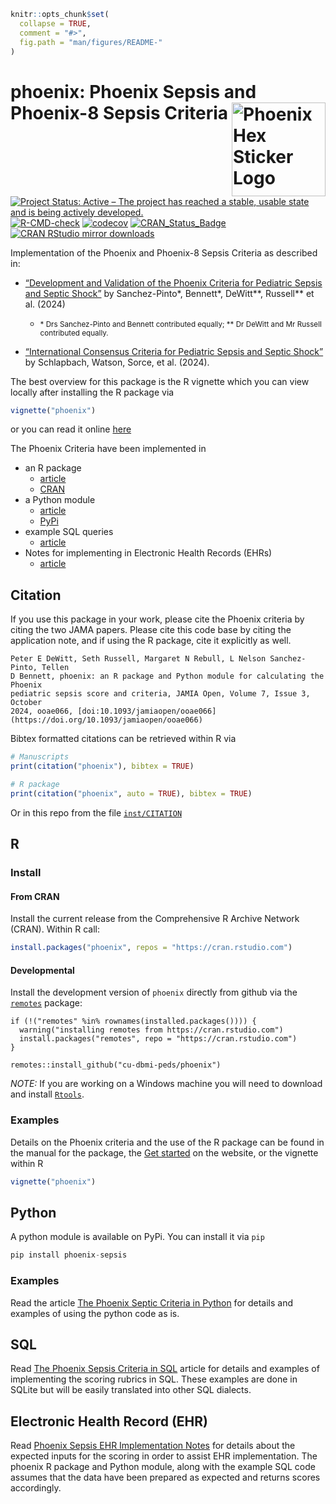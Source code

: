 <!-- README.md is generated from README.Rmd. Please edit that file -->

```r
knitr::opts_chunk$set(
  collapse = TRUE,
  comment = "#>",
  fig.path = "man/figures/README-"
)
```

# phoenix: Phoenix Sepsis and Phoenix-8 Sepsis Criteria <img src="man/figures/hexsticker.png" width="150px" align="right" alt = "Phoenix Hex Sticker Logo"/>

[![Project Status: Active – The project has reached a stable, usable state and is being actively developed.](http://www.repostatus.org/badges/latest/active.svg)](https://www.repostatus.org/#active)
[![R-CMD-check](https://github.com/CU-DBMI-Peds/phoenix/actions/workflows/R-CMD-check.yaml/badge.svg)](https://github.com/CU-DBMI-Peds/phoenix/actions/workflows/R-CMD-check.yaml)
[![codecov](https://codecov.io/gh/CU-DBMI-Peds/phoenix/graph/badge.svg?token=PKLXJ9SQOD)](https://app.codecov.io/gh/CU-DBMI-Peds/phoenix)
[![CRAN_Status_Badge](https://www.r-pkg.org/badges/version/phoenix)](https://cran.r-project.org/package=phoenix)
[![CRAN RStudio mirror downloads](http://cranlogs.r-pkg.org/badges/phoenix)](https://www.r-pkg.org/pkg/phoenix)

Implementation of the Phoenix and Phoenix-8 Sepsis Criteria as
described in:

* ["Development and Validation of the Phoenix Criteria for Pediatric Sepsis and Septic Shock"](https://doi.org/10.1001/jama.2024.0196) by Sanchez-Pinto&ast;, Bennett&ast;, DeWitt&ast;&ast;, Russell&ast;&ast; et al. (2024)

  * <small> &ast; Drs Sanchez-Pinto and Bennett contributed equally; &ast;&ast; Dr DeWitt and Mr Russell contributed equally.</small>

* ["International Consensus Criteria for Pediatric Sepsis and Septic Shock"](https://doi.org/10.1001/jama.2024.0179) by Schlapbach, Watson, Sorce, et al. (2024).

The best overview for this package is the R vignette which you can view locally
after installing the R package via
```r
vignette("phoenix")
```
or you can read it online
[here](https://cu-dbmi-peds.github.io/phoenix/articles/phoenix.html)

The Phoenix Criteria have been implemented in

* an R package
  * [article](https://cu-dbmi-peds.github.io/phoenix/articles/phoenix.html)
  * [CRAN](https://cran.r-project.org/package=phoenix)

* a Python module
  * [article](https://cu-dbmi-peds.github.io/phoenix/articles/python.html)
  * [PyPi](https://pypi.org/project/phoenix-sepsis/)

* example SQL queries
  * [article](https://cu-dbmi-peds.github.io/phoenix/articles/sql.html)

* Notes for implementing in Electronic Health Records (EHRs)
  * [article](https://cu-dbmi-peds.github.io/phoenix/articles/ehr_implementation_notes.html)

## Citation
If you use this package in your work, please cite the Phoenix criteria by citing
the two JAMA papers.  Please cite this code base by citing the application note,
and if using the R package, cite it explicitly as well.

    Peter E DeWitt, Seth Russell, Margaret N Rebull, L Nelson Sanchez-Pinto, Tellen
    D Bennett, phoenix: an R package and Python module for calculating the Phoenix
    pediatric sepsis score and criteria, JAMIA Open, Volume 7, Issue 3, October
    2024, ooae066, [doi:10.1093/jamiaopen/ooae066](https://doi.org/10.1093/jamiaopen/ooae066)

Bibtex formatted citations can be retrieved within R via
```r
# Manuscripts
print(citation("phoenix"), bibtex = TRUE)

# R package
print(citation("phoenix", auto = TRUE), bibtex = TRUE)
```
Or in this repo from the file
[`inst/CITATION`](https://github.com/CU-DBMI-Peds/phoenix/blob/main/inst/CITATION)


## R

### Install

#### From CRAN
Install the current release from the Comprehensive R Archive Network (CRAN).
Within R call:
```r
install.packages("phoenix", repos = "https://cran.rstudio.com")
```

#### Developmental
Install the development version of `phoenix` directly from github via the
[`remotes`](https://github.com/r-lib/remotes/) package:

    if (!("remotes" %in% rownames(installed.packages()))) {
      warning("installing remotes from https://cran.rstudio.com")
      install.packages("remotes", repo = "https://cran.rstudio.com")
    }

    remotes::install_github("cu-dbmi-peds/phoenix")

*NOTE:* If you are working on a Windows machine you will need to download and
install [`Rtools`](https://cran.r-project.org/bin/windows/Rtools/).

### Examples

Details on the Phoenix criteria and the use of the R package can be found in the
manual for the package, the
[Get started](https://cu-dbmi-peds.github.io/phoenix/articles/phoenix.html) on
the website, or the vignette within R
```r
vignette("phoenix")
```

## Python

A python module is available on PyPi.  You can install it via `pip`

```python
pip install phoenix-sepsis
```


### Examples

Read the article [The Phoenix Septic Criteria in Python](https://cu-dbmi-peds.github.io/phoenix/articles/python.html)
for details and examples of using the python code as is.

## SQL

Read [The Phoenix Sepsis Criteria in SQL](https://cu-dbmi-peds.github.io/phoenix/articles/sql.html)
article for details and examples of implementing the scoring rubrics in SQL.
These examples are done in SQLite but will be easily translated into other SQL
dialects.

## Electronic Health Record (EHR)

Read [Phoenix Sepsis EHR Implementation Notes](https://cu-dbmi-peds.github.io/phoenix/articles/ehr_implementation_notes.html)
for details about the expected inputs for the scoring in order to assist EHR
implementation. The phoenix R package and Python module, along with the example
SQL code assumes that the data have been prepared as expected and returns scores
accordingly.
